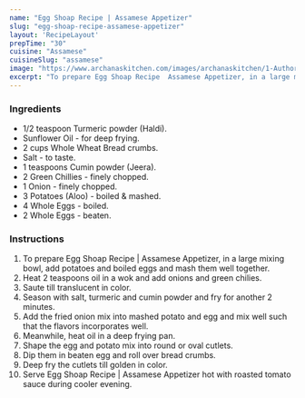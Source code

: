 ---
name: "Egg Shoap Recipe | Assamese Appetizer"
slug: "egg-shoap-recipe-assamese-appetizer"
layout: 'RecipeLayout'
prepTime: "30"
cuisine: "Assamese"
cuisineSlug: "assamese"
image: "https://www.archanaskitchen.com/images/archanaskitchen/1-Author/shaheen_ali/Egg_Shoap__Assamese_Appetizer.jpg"
excerpt: "To prepare Egg Shoap Recipe  Assamese Appetizer, in a large mixing bowl, add potatoes and boiled eggs and mash them well together"
---

### Ingredients

- 1/2 teaspoon Turmeric powder (Haldi).
- Sunflower Oil - for deep frying.
- 2 cups Whole Wheat Bread crumbs.
- Salt - to taste.
- 1 teaspoons Cumin powder (Jeera).
- 2 Green Chillies - finely chopped.
- 1 Onion - finely chopped.
- 3 Potatoes (Aloo) - boiled & mashed.
- 4 Whole Eggs - boiled.
- 2 Whole Eggs - beaten.

### Instructions

1. To prepare Egg Shoap Recipe | Assamese Appetizer, in a large mixing bowl, add potatoes and boiled eggs and mash them well together.
1. Heat 2 teaspoons oil in a wok and add onions and green chilies.
1. Saute till translucent in color.
1. Season with salt, turmeric and cumin powder and fry for another 2 minutes.
1. Add the fried onion mix into mashed potato and egg and mix well such that the flavors incorporates well.
1. Meanwhile, heat oil in a deep frying pan.
1. Shape the egg and potato mix into round or oval cutlets.
1. Dip them in beaten egg and roll over bread crumbs.
1. Deep fry the cutlets till golden in color.
1. Serve Egg Shoap Recipe | Assamese Appetizer hot with roasted tomato sauce during cooler evening.
